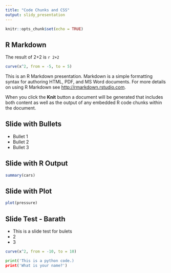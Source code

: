 ```yaml
---
title: "Code Chunks and CSS"
output: slidy_presentation
---
```


```r
knitr::opts_chunk$set(echo = TRUE)
```

## R Markdown

The result of 2+2 is `r 2+2`

```r
curve(x^2, from = -5, to = 5)
```


This is an R Markdown presentation. Markdown is a simple formatting syntax for authoring HTML, PDF, and MS Word documents. For more details on using R Markdown see <http://rmarkdown.rstudio.com>.

When you click the **Knit** button a document will be generated that includes both content as well as the output of any embedded R code chunks within the document.

## Slide with Bullets

- Bullet 1
- Bullet 2
- Bullet 3

## Slide with R Output

```r
summary(cars)
```

## Slide with Plot

```r
plot(pressure)
```

## Slide Test - Barath

- This is a slide test for bulets
- 2
- 3

```r

curve(x^2, from = -10, to = 10)

```

```python

print('This is a python code.)
print('What is your name?')
```



